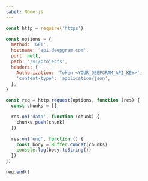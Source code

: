 ---
label: Node.js
---

```js
const http = require('https')

const options = {
  method: 'GET',
  hostname: 'api.deepgram.com',
  port: null,
  path: '/v1/projects',
  headers: {
    Authorization: 'Token <YOUR_DEEPGRAM_API_KEY>',
    'content-type': 'application/json',
  },
}

const req = http.request(options, function (res) {
  const chunks = []

  res.on('data', function (chunk) {
    chunks.push(chunk)
  })

  res.on('end', function () {
    const body = Buffer.concat(chunks)
    console.log(body.toString())
  })
})

req.end()
```
